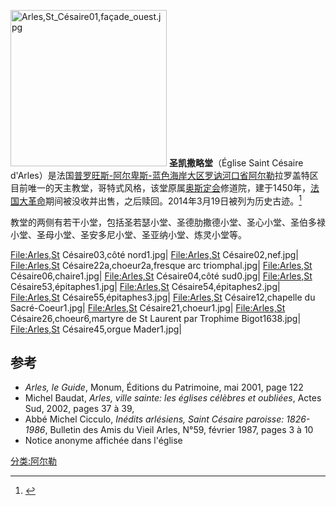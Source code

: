 [[File:Arles,St_Césaire01,façade_ouest.jpg|250px]]
'''圣凯撒略堂'''（Église Saint Césaire d'Arles）是法国[[普罗旺斯-阿尔卑斯-蓝色海岸大区|普罗旺斯-阿尔卑斯-蓝色海岸大区]][[罗讷河口省|罗讷河口省]][[阿尔勒|阿尔勒]]拉罗盖特区目前唯一的天主教堂，哥特式风格，该堂原属[[奥斯定会|奥斯定会]]修道院，建于1450年，[[法国大革命|法国大革命]]期间被没收并出售，之后赎回。2014年3月19日被列为历史古迹。<ref>{{Mérimée|PA13000074}}</ref>

教堂的两侧有若干小堂，包括圣若瑟小堂、圣德肋撒德小堂、圣心小堂、圣伯多禄小堂、圣母小堂、圣安多尼小堂、圣亚纳小堂、炼灵小堂等。
 
<Gallery>
File:Arles,St Césaire03,côté nord1.jpg|
File:Arles,St Césaire02,nef.jpg|
File:Arles,St Césaire22a,choeur2a,fresque arc triomphal.jpg|
File:Arles,St Césaire06,chaire1.jpg|
File:Arles,St Césaire04,côté sud0.jpg|
File:Arles,St Césaire53,épitaphes1.jpg|
File:Arles,St Césaire54,épitaphes2.jpg|
File:Arles,St Césaire55,épitaphes3.jpg|
File:Arles,St Césaire12,chapelle du Sacré-Coeur1.jpg|
File:Arles,St Césaire21,choeur1.jpg|
File:Arles,St Césaire26,choeur6,martyre de St Laurent par Trophime Bigot1638.jpg|
File:Arles,St Césaire45,orgue Mader1.jpg|
</Gallery>

== 参考 ==
<references />
* ''Arles, le Guide'', Monum, Éditions du Patrimoine, mai 2001, page 122 {{ISBN|2-85822-643-1}} 
* Michel Baudat, ''Arles, ville sainte: les églises célèbres et oubliées'', Actes Sud, 2002, pages 37 à 39, {{ISBN|2-7427-4102-X}} 
* Abbé Michel Cicculo, ''Inédits arlésiens, Saint Césaire paroisse: 1826-1986'', Bulletin des Amis du Vieil Arles, N°59, février 1987, pages 3 à 10
* Notice anonyme affichée dans l'église 
[[分类:阿尔勒|分类:阿尔勒]]